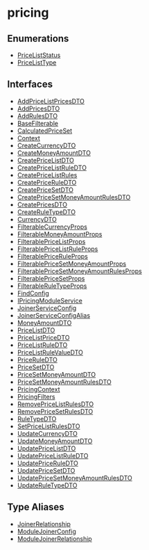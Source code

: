 
# pricing

## Enumerations

- [PriceListStatus](../pricing/enums/pricing.PriceListStatus.mdx)
- [PriceListType](../pricing/enums/pricing.PriceListType.mdx)

## Interfaces

- [AddPriceListPricesDTO](../pricing/interfaces/pricing.AddPriceListPricesDTO.mdx)
- [AddPricesDTO](../pricing/interfaces/pricing.AddPricesDTO.mdx)
- [AddRulesDTO](../pricing/interfaces/pricing.AddRulesDTO.mdx)
- [BaseFilterable](../pricing/interfaces/pricing.BaseFilterable.mdx)
- [CalculatedPriceSet](../pricing/interfaces/pricing.CalculatedPriceSet.mdx)
- [Context](../pricing/interfaces/pricing.Context.mdx)
- [CreateCurrencyDTO](../pricing/interfaces/pricing.CreateCurrencyDTO.mdx)
- [CreateMoneyAmountDTO](../pricing/interfaces/pricing.CreateMoneyAmountDTO.mdx)
- [CreatePriceListDTO](../pricing/interfaces/pricing.CreatePriceListDTO.mdx)
- [CreatePriceListRuleDTO](../pricing/interfaces/pricing.CreatePriceListRuleDTO.mdx)
- [CreatePriceListRules](../pricing/interfaces/pricing.CreatePriceListRules.mdx)
- [CreatePriceRuleDTO](../pricing/interfaces/pricing.CreatePriceRuleDTO.mdx)
- [CreatePriceSetDTO](../pricing/interfaces/pricing.CreatePriceSetDTO.mdx)
- [CreatePriceSetMoneyAmountRulesDTO](../pricing/interfaces/pricing.CreatePriceSetMoneyAmountRulesDTO.mdx)
- [CreatePricesDTO](../pricing/interfaces/pricing.CreatePricesDTO.mdx)
- [CreateRuleTypeDTO](../pricing/interfaces/pricing.CreateRuleTypeDTO.mdx)
- [CurrencyDTO](../pricing/interfaces/pricing.CurrencyDTO.mdx)
- [FilterableCurrencyProps](../pricing/interfaces/pricing.FilterableCurrencyProps.mdx)
- [FilterableMoneyAmountProps](../pricing/interfaces/pricing.FilterableMoneyAmountProps.mdx)
- [FilterablePriceListProps](../pricing/interfaces/pricing.FilterablePriceListProps.mdx)
- [FilterablePriceListRuleProps](../pricing/interfaces/pricing.FilterablePriceListRuleProps.mdx)
- [FilterablePriceRuleProps](../pricing/interfaces/pricing.FilterablePriceRuleProps.mdx)
- [FilterablePriceSetMoneyAmountProps](../pricing/interfaces/pricing.FilterablePriceSetMoneyAmountProps.mdx)
- [FilterablePriceSetMoneyAmountRulesProps](../pricing/interfaces/pricing.FilterablePriceSetMoneyAmountRulesProps.mdx)
- [FilterablePriceSetProps](../pricing/interfaces/pricing.FilterablePriceSetProps.mdx)
- [FilterableRuleTypeProps](../pricing/interfaces/pricing.FilterableRuleTypeProps.mdx)
- [FindConfig](../pricing/interfaces/pricing.FindConfig.mdx)
- [IPricingModuleService](../pricing/interfaces/pricing.IPricingModuleService.mdx)
- [JoinerServiceConfig](../pricing/interfaces/pricing.JoinerServiceConfig.mdx)
- [JoinerServiceConfigAlias](../pricing/interfaces/pricing.JoinerServiceConfigAlias.mdx)
- [MoneyAmountDTO](../pricing/interfaces/pricing.MoneyAmountDTO.mdx)
- [PriceListDTO](../pricing/interfaces/pricing.PriceListDTO.mdx)
- [PriceListPriceDTO](../pricing/interfaces/pricing.PriceListPriceDTO.mdx)
- [PriceListRuleDTO](../pricing/interfaces/pricing.PriceListRuleDTO.mdx)
- [PriceListRuleValueDTO](../pricing/interfaces/pricing.PriceListRuleValueDTO.mdx)
- [PriceRuleDTO](../pricing/interfaces/pricing.PriceRuleDTO.mdx)
- [PriceSetDTO](../pricing/interfaces/pricing.PriceSetDTO.mdx)
- [PriceSetMoneyAmountDTO](../pricing/interfaces/pricing.PriceSetMoneyAmountDTO.mdx)
- [PriceSetMoneyAmountRulesDTO](../pricing/interfaces/pricing.PriceSetMoneyAmountRulesDTO.mdx)
- [PricingContext](../pricing/interfaces/pricing.PricingContext.mdx)
- [PricingFilters](../pricing/interfaces/pricing.PricingFilters.mdx)
- [RemovePriceListRulesDTO](../pricing/interfaces/pricing.RemovePriceListRulesDTO.mdx)
- [RemovePriceSetRulesDTO](../pricing/interfaces/pricing.RemovePriceSetRulesDTO.mdx)
- [RuleTypeDTO](../pricing/interfaces/pricing.RuleTypeDTO.mdx)
- [SetPriceListRulesDTO](../pricing/interfaces/pricing.SetPriceListRulesDTO.mdx)
- [UpdateCurrencyDTO](../pricing/interfaces/pricing.UpdateCurrencyDTO.mdx)
- [UpdateMoneyAmountDTO](../pricing/interfaces/pricing.UpdateMoneyAmountDTO.mdx)
- [UpdatePriceListDTO](../pricing/interfaces/pricing.UpdatePriceListDTO.mdx)
- [UpdatePriceListRuleDTO](../pricing/interfaces/pricing.UpdatePriceListRuleDTO.mdx)
- [UpdatePriceRuleDTO](../pricing/interfaces/pricing.UpdatePriceRuleDTO.mdx)
- [UpdatePriceSetDTO](../pricing/interfaces/pricing.UpdatePriceSetDTO.mdx)
- [UpdatePriceSetMoneyAmountRulesDTO](../pricing/interfaces/pricing.UpdatePriceSetMoneyAmountRulesDTO.mdx)
- [UpdateRuleTypeDTO](../pricing/interfaces/pricing.UpdateRuleTypeDTO.mdx)

## Type Aliases

- [JoinerRelationship](../pricing/types/pricing.JoinerRelationship.mdx)
- [ModuleJoinerConfig](../pricing/types/pricing.ModuleJoinerConfig.mdx)
- [ModuleJoinerRelationship](../pricing/types/pricing.ModuleJoinerRelationship.mdx)
